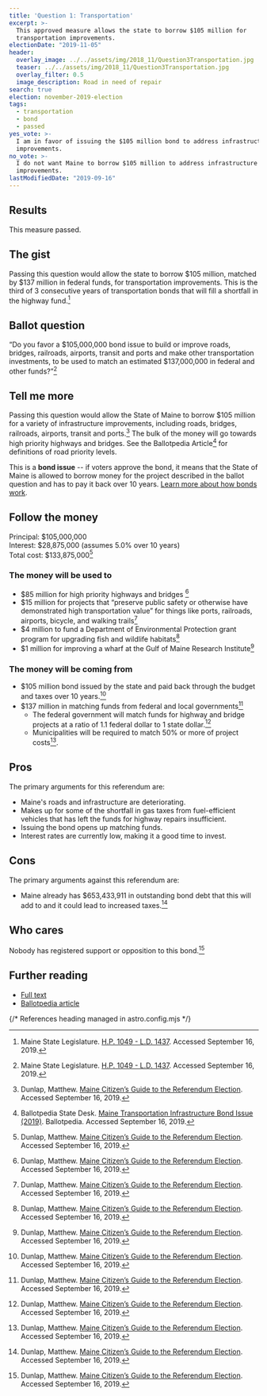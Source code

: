 ```yaml
---
title: 'Question 1: Transportation'
excerpt: >-
  This approved measure allows the state to borrow $105 million for
  transportation improvements.
electionDate: "2019-11-05"
header:
  overlay_image: ../../assets/img/2018_11/Question3Transportation.jpg
  teaser: ../../assets/img/2018_11/Question3Transportation.jpg
  overlay_filter: 0.5
  image_description: Road in need of repair
search: true
election: november-2019-election
tags:
  - transportation
  - bond
  - passed
yes_vote: >-
  I am in favor of issuing the $105 million bond to address infrastructure
  improvements.
no_vote: >-
  I do not want Maine to borrow $105 million to address infrastructure
  improvements.
lastModifiedDate: "2019-09-16"
---
```


## Results

This measure passed.

## The gist

Passing this question would allow the state to borrow $105 million, matched by $137 million in federal funds, for transportation improvements. This is the third of 3 consecutive years of transportation bonds that will fill a shortfall in the highway fund.[^1]

## Ballot question

“Do you favor a $105,000,000 bond issue to build or improve roads, bridges, railroads, airports, transit and ports and make other transportation investments, to be used to match an estimated $137,000,000 in federal and other funds?”[^1]

<YesNoTable yesContent={frontmatter.yes_vote} noContent={frontmatter.no_vote} />

## Tell me more

Passing this question would allow the State of Maine to borrow $105 million for a variety of infrastructure improvements, including roads, bridges, railroads, airports, transit and ports.[^3] The bulk of the money will go towards high priority highways and bridges. See the Ballotpedia Article[^2] for definitions of road priority levels.

This is a **bond issue** -- if voters approve the bond, it means that the State of Maine is allowed to borrow money for the project described in the ballot question and has to pay it back over 10 years. [Learn more about how bonds work](/bonds).

## Follow the money

Principal: $105,000,000
<br />Interest: $28,875,000 (assumes 5.0% over 10 years)
<br />Total cost: $133,875,000[^3]

### The money will be used to

- $85 million for high priority highways and bridges [^3]
- $15 million for projects that “preserve public safety or otherwise have demonstrated high transportation value” for things like ports, railroads, airports, bicycle, and walking trails[^3]
- $4 million to fund a Department of Environmental Protection grant program for upgrading fish and wildlife habitats[^3]
- $1 million for improving a wharf at the Gulf of Maine Research Institute[^3]

### The money will be coming from

- $105 million bond issued by the state and paid back through the budget and taxes over 10 years.[^3]
- $137 million in matching funds from federal and local governments[^3]
  - The federal government will match funds for highway and bridge projects at a ratio of 1.1 federal dollar to 1 state dollar.[^3]
  - Municipalities will be required to match 50% or more of project costs[^3].

## Pros

The primary arguments for this referendum are:

- Maine's roads and infrastructure are deteriorating.
- Makes up for some of the shortfall in gas taxes from fuel-efficient vehicles that has left the funds for highway repairs insufficient.
- Issuing the bond opens up matching funds.
- Interest rates are currently low, making it a good time to invest.

## Cons

The primary arguments against this referendum are:

- Maine already has $653,433,911 in outstanding bond debt that this will add to and it could lead to increased taxes.[^3]

## Who cares

Nobody has registered support or opposition to this bond.[^3]

## Further reading

- [Full text](https://www1.maine.gov/sos/cec/elec/upcoming/pdf/plchap532.pdf)
- [Ballotpedia article](<https://ballotpedia.org/Maine_Transportation_Infrastructure_Bond_Issue_(2019)>)

{/* References heading managed in astro.config.mjs */}
[^1]: Maine State Legislature. [H.P. 1049 - L.D. 1437](https://www1.maine.gov/sos/cec/elec/upcoming/pdf/ld1437.pdf). Accessed September 16, 2019.
[^2]: Ballotpedia State Desk. [Maine Transportation Infrastructure Bond Issue (2019)](<https://ballotpedia.org/Maine_Transportation_Infrastructure_Bond_Issue_(2019)>). Ballotpedia. Accessed September 16, 2019.
[^3]: Dunlap, Matthew. [Maine Citizen’s Guide to the Referendum Election](https://www.maine.gov/sos/cec/elec/upcoming/pdf/citizensguide19.pdf). Accessed September 16, 2019.
